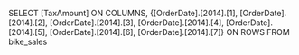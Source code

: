 SELECT [TaxAmount] ON COLUMNS,
	{[OrderDate].[2014].[1], 
	[OrderDate].[2014].[2], 
	[OrderDate].[2014].[3], 
	[OrderDate].[2014].[4], 
	[OrderDate].[2014].[5], 
	[OrderDate].[2014].[6], 
	[OrderDate].[2014].[7]} ON ROWS
FROM bike_sales